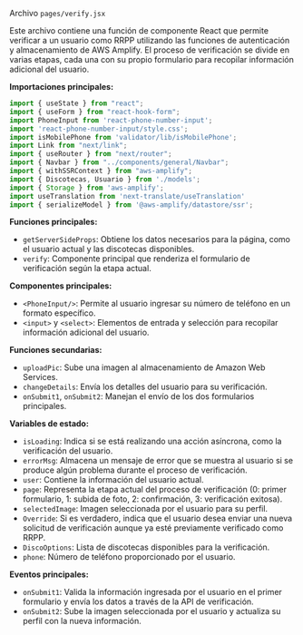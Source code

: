 
Archivo `pages/verify.jsx`

Este archivo contiene una función de componente React que permite verificar a un usuario como RRPP utilizando las funciones de autenticación y almacenamiento de AWS Amplify. El proceso de verificación se divide en varias etapas, cada una con su propio formulario para recopilar información adicional del usuario.

**Importaciones principales:**
```javascript
import { useState } from "react";
import { useForm } from "react-hook-form";
import PhoneInput from 'react-phone-number-input';
import 'react-phone-number-input/style.css';
import isMobilePhone from 'validator/lib/isMobilePhone';
import Link from "next/link";
import { useRouter } from "next/router";
import { Navbar } from "../components/general/Navbar";
import { withSSRContext } from "aws-amplify";
import { Discotecas, Usuario } from './models';
import { Storage } from 'aws-amplify';
import useTranslation from 'next-translate/useTranslation'
import { serializeModel } from '@aws-amplify/datastore/ssr';
```

**Funciones principales:**
- `getServerSideProps`: Obtiene los datos necesarios para la página, como el usuario actual y las discotecas disponibles.
- `verify`: Componente principal que renderiza el formulario de verificación según la etapa actual.

**Componentes principales:**
- `<PhoneInput/>`: Permite al usuario ingresar su número de teléfono en un formato específico.
- `<input>` y `<select>`: Elementos de entrada y selección para recopilar información adicional del usuario.

**Funciones secundarias:**
- `uploadPic`: Sube una imagen al almacenamiento de Amazon Web Services.
- `changeDetails`: Envía los detalles del usuario para su verificación.
- `onSubmit1`, `onSubmit2`: Manejan el envío de los dos formularios principales.

**Variables de estado:**
- `isLoading`: Indica si se está realizando una acción asíncrona, como la verificación del usuario.
- `errorMsg`: Almacena un mensaje de error que se muestra al usuario si se produce algún problema durante el proceso de verificación.
- `user`: Contiene la información del usuario actual.
- `page`: Representa la etapa actual del proceso de verificación (0: primer formulario, 1: subida de foto, 2: confirmación, 3: verificación exitosa).
- `selectedImage`: Imagen seleccionada por el usuario para su perfil.
- `Override`: Si es verdadero, indica que el usuario desea enviar una nueva solicitud de verificación aunque ya esté previamente verificado como RRPP.
- `DiscoOptions`: Lista de discotecas disponibles para la verificación.
- `phone`: Número de teléfono proporcionado por el usuario.

**Eventos principales:**
- `onSubmit1`: Valida la información ingresada por el usuario en el primer formulario y envía los datos a través de la API de verificación.
- `onSubmit2`: Sube la imagen seleccionada por el usuario y actualiza su perfil con la nueva información.